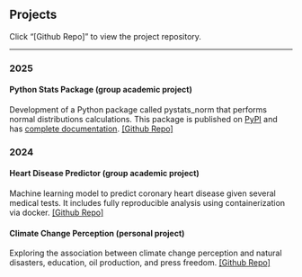 <html>
<head><title>Projects</title></head>
<body>
    <h2>Projects</h2>
    Click "[Github Repo]" to view the project repository.
    <hr>
    <h3>2025</h3>
    <h4>Python Stats Package (group academic project)</h4>
    <p>Development of a Python package called pystats_norm that performs normal distributions calculations. This package is published on <a href='https://pypi.org/project/pystats-norm/'>PyPI</a> and has <a href='https://pystats-norm.readthedocs.io/en/latest/'>complete documentation</a>. <a href='https://github.com/UBC-MDS/Group24-pystats'>[Github Repo]</a></p>
    <h3>2024</h3>
    <h4>Heart Disease Predictor (group academic project)</h4>
    <p>Machine learning model to predict coronary heart disease given several medical tests. It includes fully reproducible analysis using containerization via docker. <a href='https://github.com/UBC-MDS/DSCI-522-2425-team35-Heart_disease_diagnostic_machine'>[Github Repo]</a></p>
    <h4>Climate Change Perception (personal project)</h4>
    <p>Exploring the association between climate change perception and natural disasters, education, oil production, and press freedom. <a href='https://github.com/seshafi/Climate-Change-Perception'>[Github Repo]</a></p>
</body>
</html>